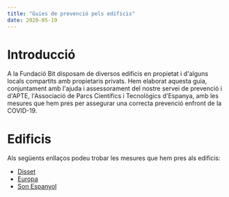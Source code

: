 ```yaml
---
title: "Guies de prevenció pels edificis"
date: 2020-05-19
---
```


# Introducció

A la Fundació Bit disposam de diversos edificis en propietat i d'alguns locals compartits amb propietaris privats. Hem elaborat aquesta guia, conjuntament amb l'ajuda i assessorament del nostre servei de prevenció i d'APTE, l'Associació de Parcs Científics i Tecnològics d'Espanya, amb les mesures que hem pres per assegurar una correcta prevenció enfront de la COVID-19.

# Edificis

Als següents enllaços podeu trobar les mesures que hem pres als edificis:

- [Disset](/disset)
- [Europa](/europa)
- [Son Espanyol](/sonespanyol)
